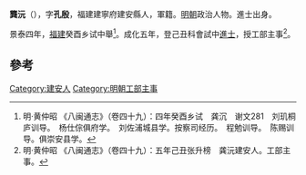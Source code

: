 '''龔沅'''（{{bd|1433年||？}}），字'''孔殷'''，福建建寧府建安縣人，軍籍。[[明朝|明朝]]政治人物。進士出身。

景泰四年，[[福建|福建]]癸酉乡试中舉<ref>明·黄仲昭 《八闽通志》（卷四十九）：四年癸酉乡试　龚沉　谢文281　刘玑桐庐训导。　杨仕倧俱府学。　刘佐浦城县学。按察司经历。　程勉训导。　陈赐训导。俱崇安县学。</ref>。成化五年，登己丑科會試中[[進士|進士]]，授工部主事<ref>明·黄仲昭 《八闽通志》（卷四十九）：五年己丑张升榜　龚沅建安人。工部主事。</ref>。

==參考==
{{Reflist}}
{{明朝人物小作品}}
{{成化五年己丑科殿試金榜}}[[Category:建安人|Category:建安人]]
[[Category:明朝工部主事|Category:明朝工部主事]]